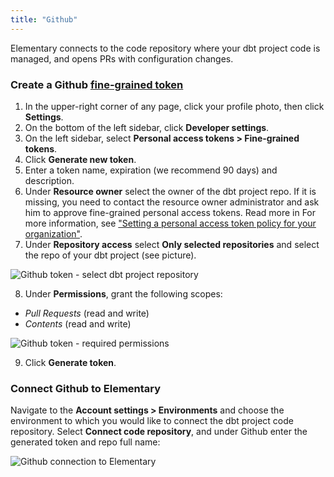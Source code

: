```yaml
---
title: "Github"
---
```


Elementary connects to the code repository where your dbt project code is managed, and opens PRs with configuration changes.

### Create a Github [fine-grained token](https://docs.github.com/en/authentication/keeping-your-account-and-data-secure/managing-your-personal-access-tokens#creating-a-fine-grained-personal-access-token)

1. In the upper-right corner of any page, click your profile photo, then click **Settings**.
2. On the bottom of the left sidebar, click **Developer settings**.
3. On the left sidebar, select **Personal access tokens > Fine-grained tokens**.
4. Click **Generate new token**.
5. Enter a token name, expiration (we recommend 90 days) and description.
6. Under **Resource owner** select the owner of the dbt project repo. If it is missing, you need to contact the resource owner administrator and ask him to approve fine-grained personal access tokens. Read more in For more information, see ["Setting a personal access token policy for your organization"](https://docs.github.com/en/organizations/managing-programmatic-access-to-your-organization/setting-a-personal-access-token-policy-for-your-organization).
7. Under **Repository access** select **Only selected repositories** and select the repo of your dbt project (see picture).

<Frame caption="Github token - select dbt project repository">
  <img
    src="https://res.cloudinary.com/diuctyblm/image/upload/v1690198891/select_repo_github_vhblxs.png"
    alt="Github token - select dbt project repository"
  />
</Frame>

8. Under **Permissions**, grant the following scopes:

- _Pull Requests_ (read and write)
- _Contents_ (read and write)

<Frame caption="Github token - required permissions">
  <img
    src="https://res.cloudinary.com/diuctyblm/image/upload/v1690198890/permissions_github_token_zup3zr.png"
    alt="Github token - required permissions"
  />
</Frame>

9. Click **Generate token**.

### Connect Github to Elementary

Navigate to the **Account settings > Environments** and choose the environment to which you would like to connect the dbt project code repository.
Select **Connect code repository**, and under Github enter the generated token and repo full name:

<Frame caption="Github connection to Elementary">
  <img
    src="https://res.cloudinary.com/diuctyblm/image/upload/v1690199481/github_foem_psuozi.png"
    alt="Github connection to Elementary"
  />
</Frame>
